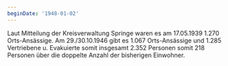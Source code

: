 ```yaml
---
beginDate: '1948-01-02'
---
```


Laut Mitteilung der Kreisverwaltung Springe waren es am 17.05.1939 1.270
Orts-Ansässige. Am 29./30.10.1946 gibt es 1.067 Orts-Ansässige und 1.285
Vertriebene u. Evakuierte somit insgesamt 2.352 Personen somit 218 Personen über
die doppelte Anzahl der bisherigen Einwohner.
